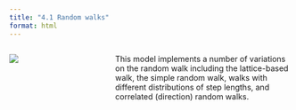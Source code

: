 ```yaml
---
title: "4.1 Random walks"
format: html
---
```


:::: {.columns}
::: {.column width=35%}
[![](4.1-random-walks.png)](4.1-random-walks.nlogo)
:::

::: {.column width=65%}
This model implements a number of variations on the random walk including the lattice-based walk, the simple random walk, walks with different distributions of step lengths, and correlated (direction) random walks.
:::
::::